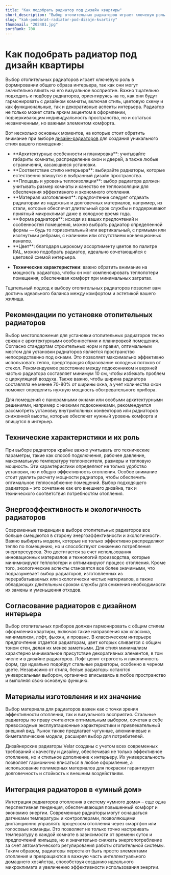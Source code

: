 ```yaml
---
title: "Как подобрать радиатор под дизайн квартиры"
short_description: "Выбор отопительных радиаторов играет ключевую роль в формировании общего образа интерьера, так как они могут значительно влиять на его визуальное восприятие."
slug: "kak-podobrat-radiator-pod-dizajn-kvartiry"
thumbnail: "202401.jpg"
sortRank: 700
---
```


# Как подобрать радиатор под дизайн квартиры

Выбор отопительных радиаторов играет ключевую роль в формировании общего образа интерьера, так как они могут значительно влиять на его визуальное восприятие. Важно тщательно подходить к подбору радиаторов, ориентируясь на то, как они будут гармонировать с дизайном комнаты, включая стиль, цветовую схему и как функциональные, так и декоративные аспекты интерьера. Радиатор не только может стать ярким акцентом в оформлении, подчеркивающим индивидуальность пространства, но и остаться незамеченным, но важным элементом комфорта.

Вот несколько основных моментов, на которые стоит обратить внимание при выборе [<span class="text-red-500 hover:underline">дизайн-радиаторов</span>](/design) для создания уникального стиля вашего помещения:

<ul class="list-disc">
<li>
**Архитектурные особенности и планировка**: учитывайте габариты комнаты, распределение окон и дверей, а также любые ограничения, касающиеся установки.
</li><li>
**Соответствие стилю интерьера**: выбирайте радиаторы, которые естественно впишутся в выбранный дизайн пространства.
</li><li>
**Площадь и уровень теплоизоляции**: выбор радиатора должен учитывать размер комнаты и качество ее теплоизоляции для обеспечения эффективного и экономного отопления.
</li><li>
**Материал изготовления**: предпочтение следует отдавать радиаторам из надежных и долговечных материалов, например, из стали, которые обеспечат длительный срок службы и поддерживают приятный микроклимат даже в холодное время года.
</li><li>
**Форма радиатора**: исходя из ваших предпочтений и особенностей помещения, можно выбрать радиатор определенной формы — будь то горизонтальный или вертикальный, с прямыми или изогнутыми ребрами, с наличием или отсутствием конвекционных каналов.
</li><li>
**Цвет**: благодаря широкому ассортименту цветов по палитре RAL, можно подобрать радиатор, идеально сочетающийся с цветовой схемой интерьера.
</li><li>

**Технические характеристики**: важно обратить внимание на мощность радиатора, чтобы он мог компенсировать теплопотери помещения, обеспечивая комфорт при минимальных затратах.
</li>
</ul>

Тщательный подход к выбору отопительных радиаторов позволит вам достичь идеального баланса между комфортом и эстетикой вашего жилища.


## Рекомендации по установке отопительных радиаторов
Выбор местоположения для установки отопительных радиаторов тесно связан с архитектурными особенностями и планировкой помещения. Согласно стандартам строительных норм и правил, оптимальным местом для установки радиаторов является пространство непосредственно под окнами. Это позволяет максимально эффективно использовать тепло, предотвращая образование холодных потоков от стекол. Рекомендуемое расстояние между подоконником и верхней частью радиатора составляет минимум 10 см, чтобы избежать проблем с циркуляцией воздуха. Также важно, чтобы ширина радиатора составляла не менее 70-80% от ширины окна, а учет количества окон поможет определить нужную мощность обогревательного прибора.

Для помещений с панорамными окнами или особыми архитектурными решениями, например с низкими подоконниками, рекомендуется рассмотреть установку внутрипольных конвекторов или радиаторов сниженной высоты, которые обеспечат нужный уровень комфорта и впишутся в интерьер.

## Технические характеристики и их роль
При выборе радиатора крайне важно учитывать его технические параметры, такие как способ подключения, рабочее давление, максимальную температуру теплоносителя, размеры и тепловую мощность. Эти характеристики определяют не только удобство установки, но и общую эффективность отопления. Особое внимание стоит уделить расчету мощности радиатора, чтобы обеспечить оптимальное теплоснабжение помещений. Выбор подходящего радиатора – это сочетание как его внешнего дизайна, так и технического соответствия потребностям отопления.

## Энергоэффективность и экологичность радиаторов
Современные тенденции в выборе отопительных радиаторов все больше смещаются в сторону энергоэффективности и экологичности. Важно выбирать модели, которые не только эффективно распределяют тепло по помещению, но и способствуют снижению потребления энергоресурсов. Это достигается за счет использования инновационных материалов и технологий производства, которые минимизируют теплопотери и оптимизируют процесс отопления. Кроме того, экологические аспекты становятся все более значимыми, что подразумевает выбор радиаторов, изготовленных из перерабатываемых или экологически чистых материалов, а также обладающих длительным сроком службы для снижения необходимости их замены и уменьшения отходов.

## Согласование радиаторов с дизайном интерьера
Выбор отопительных приборов должен гармонировать с общим стилем оформления квартиры, включая такие направления как классика, минимализм, лофт, фьюжн, и прованс. В классическом интерьере предпочтение отдается радиаторам, цвет которых сливается с общим тоном стен, делая их менее заметными. Для стиля минимализм характерно минимальное присутствие декоративных элементов, в том числе и в дизайне радиаторов. Лофт ценит строгость и лаконичность форм, где идеально подойдут стальные радиаторы, особенно в черном цвете. Независимо от стиля, белые радиаторы остаются универсальным выбором, органично вписываясь в любое пространство и выполняя свою основную функцию.

## Материалы изготовления и их значение
Выбор материала для радиаторов важен как с точки зрения эффективности отопления, так и визуального восприятия. Стальные радиаторы по праву считаются оптимальным выбором, сочетая в себе превосходные эксплуатационные характеристики и привлекательный внешний вид. Рынок также предлагает чугунные, алюминиевые и биметаллические модели, расширяя выбор для потребителей.

Дизайнерские радиаторы Velar созданы с учетом всех современных требований к качеству и дизайну, обеспечивая не только эффективное отопление, но и стильное дополнение к интерьеру. Их универсальность позволяет гармонично вписаться в любое оформление, а использование полимерных материалов для покраски гарантирует долговечность и стойкость к внешним воздействиям.

## Интеграция радиаторов в «умный дом»
Интеграция радиаторов отопления в систему «умного дома» – еще одна перспективная тенденция, обеспечивающая повышенный комфорт и экономию энергии. Современные радиаторы могут оснащаться датчиками температуры и контроллерами, позволяющими дистанционно управлять процессом отопления через смартфон или голосовые команды. Это позволяет не только точно настраивать температуру в каждой комнате в зависимости от времени суток и предпочтений жильцов, но и значительно снижать энергопотребление за счет автоматического регулирования работы отопительной системы. Таким образом, радиаторы перестают быть просто элементами отопления и превращаются в важную часть интеллектуального домашнего хозяйства, способствуя созданию идеального микроклимата и увеличению эффективности использования энергии.